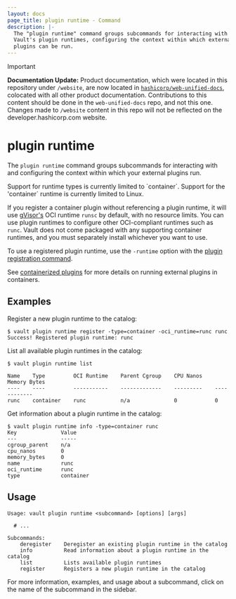 ```yaml
---
layout: docs
page_title: plugin runtime - Command
description: |-
  The "plugin runtime" command groups subcommands for interacting with
  Vault's plugin runtimes, configuring the context within which external
  plugins can be run.
---
```


> [!IMPORTANT]  
> **Documentation Update:** Product documentation, which were located in this repository under `/website`, are now located in [`hashicorp/web-unified-docs`](https://github.com/hashicorp/web-unified-docs), colocated with all other product documentation. Contributions to this content should be done in the `web-unified-docs` repo, and not this one. Changes made to `/website` content in this repo will not be reflected on the developer.hashicorp.com website.

# plugin runtime

The `plugin runtime` command groups subcommands for interacting with
and configuring the context within which your external plugins run.

<Note title="Limited type support">
  Support for runtime types is currently limited to `container`.
</Note>

<Note title="Limited OS support">
  Support for the 'container` runtime is currently limited to Linux.
</Note>

If you register a container plugin without referencing a plugin runtime, it will
use [gVisor's](https://gvisor.dev/) OCI runtime `runsc` by default, with no
resource limits. You can use plugin runtimes to configure other OCI-compliant
runtimes such as `runc`. Vault does not come packaged with any supporting
container runtimes, and you must separately install whichever you want to use.

To use a registered plugin runtime, use the `-runtime` option with the
[plugin registration command](/vault/docs/commands/plugin/register).

See [containerized plugins](/vault/docs/plugins/containerized-plugins) for more
details on running external plugins in containers.

## Examples

Register a new plugin runtime to the catalog:

```shell-session
$ vault plugin runtime register -type=container -oci_runtime=runc runc
Success! Registered plugin runtime: runc
```

List all available plugin runtimes in the catalog:

```shell-session
$ vault plugin runtime list

Name    Type         OCI Runtime    Parent Cgroup    CPU Nanos    Memory Bytes
----    ----         -----------    -------------    ---------    ------------
runc    container    runc           n/a              0            0
```

Get information about a plugin runtime in the catalog:

```shell-session
$ vault plugin runtime info -type=container runc
Key              Value
---              -----
cgroup_parent    n/a
cpu_nanos        0
memory_bytes     0
name             runc
oci_runtime      runc
type             container
```

## Usage

```text
Usage: vault plugin runtime <subcommand> [options] [args]

  # ...

Subcommands:
    deregister    Deregister an existing plugin runtime in the catalog
    info          Read information about a plugin runtime in the catalog
    list          Lists available plugin runtimes
    register      Registers a new plugin runtime in the catalog
```

For more information, examples, and usage about a subcommand, click on the name
of the subcommand in the sidebar.
